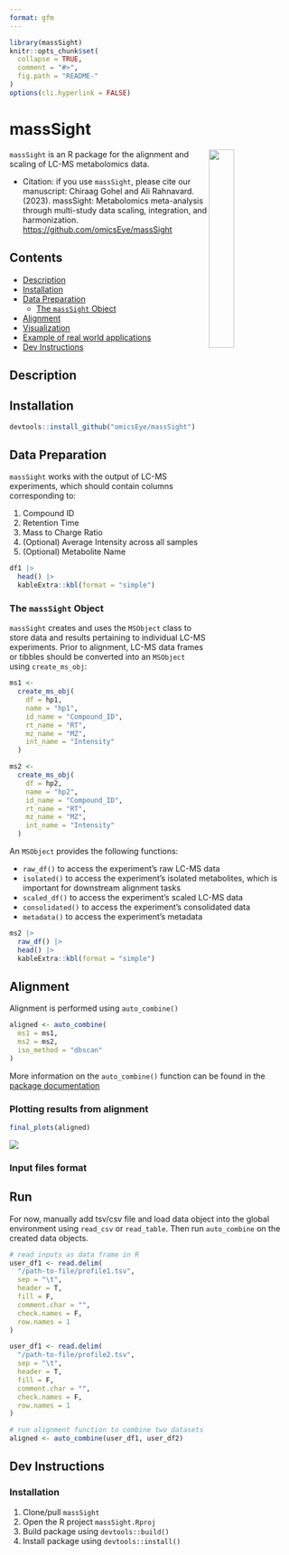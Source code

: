 ```yaml
---
format: gfm
---
```


<!-- README.md is generated from README.qmd. Please edit that file -->

```r
library(massSight)
knitr::opts_chunk$set(
  collapse = TRUE,
  comment = "#>",
  fig.path = "README-"
)
options(cli.hyperlink = FALSE)
```

# massSight

<img src="man/figures/massSight.png" align="right" width="30%"/></a>

`massSight` is an R package for the alignment and scaling of LC-MS metabolomics data.

-   Citation: if you use `massSight`, please cite our manuscript: Chiraag Gohel and Ali Rahnavard. (2023). massSight: Metabolomics meta-analysis through multi-study data scaling, integration, and harmonization. <https://github.com/omicsEye/massSight>

## Contents

-   [Description](#description)
-   [Installation](#installation)
-   [Data Preparation](#data-preparation)
    - [The `massSight` Object](#ms-obj)
-   [Alignment](#align)
-   [Visualization](#visualization)
-   [Example of real world applications](#example-of-real-world-applications)
-   [Dev Instructions](#dev-instructions)

## Description {#description}

## Installation {#installation}

```r
devtools::install_github("omicsEye/massSight")
```

## Data Preparation {#data-preparation}

`massSight` works with the output of LC-MS experiments, which should contain columns corresponding to:

1.  Compound ID
2.  Retention Time
3.  Mass to Charge Ratio
4.  (Optional) Average Intensity across all samples
5.  (Optional) Metabolite Name

```r
df1 |>
  head() |>
  kableExtra::kbl(format = "simple")
```

### The `massSight` Object {#ms-obj}

`massSight` creates and uses the `MSObject` class to store data and results pertaining to individual LC-MS experiments. Prior to alignment, LC-MS data frames or tibbles should be converted into an `MSObject` using `create_ms_obj`:

```r
ms1 <-
  create_ms_obj(
    df = hp1,
    name = "hp1",
    id_name = "Compound_ID",
    rt_name = "RT",
    mz_name = "MZ",
    int_name = "Intensity"
  )

ms2 <-
  create_ms_obj(
    df = hp2,
    name = "hp2",
    id_name = "Compound_ID",
    rt_name = "RT",
    mz_name = "MZ",
    int_name = "Intensity"
  )
```

An `MSObject` provides the following functions:

* `raw_df()` to access the experiment's raw LC-MS data 
* `isolated()` to access the experiment's isolated metabolites, which is important for downstream alignment tasks
* `scaled_df()` to access the experiment's scaled LC-MS data
* `consolidated()` to access the experiment's consolidated data
* `metadata()` to access the experiment's metadata

```r
ms2 |>
  raw_df() |>
  head() |>
  kableExtra::kbl(format = "simple")
```

## Alignment {#align}

Alignment is performed using `auto_combine()`

```r
aligned <- auto_combine(
  ms1 = ms1,
  ms2 = ms2,
  iso_method = "dbscan"
)
```

More information on the `auto_combine()` function can be found in the [package documentation](https://omicseye.github.io/massSight/reference/auto_combine.html)

### Plotting results from alignment

```r
final_plots(aligned)
```

![](man/figures/final_plot_out.png)

### Input files format {#input-files-format}

## Run {#run}

For now, manually add tsv/csv file and load data object into the global environment using `read_csv` or `read_table`. Then run `auto_combine` on the created data objects.

```r
# read inputs as data frame in R
user_df1 <- read.delim(
  "/path-to-file/profile1.tsv",
  sep = "\t",
  header = T,
  fill = F,
  comment.char = "",
  check.names = F,
  row.names = 1
)

user_df1 <- read.delim(
  "/path-to-file/profile2.tsv",
  sep = "\t",
  header = T,
  fill = F,
  comment.char = "",
  check.names = F,
  row.names = 1
)

# run alignment function to combine two datasets
aligned <- auto_combine(user_df1, user_df2)
```

## Dev Instructions {#dev-instrutions}

### Installation

1.  Clone/pull `massSight`
2.  Open the R project `massSight.Rproj`
3.  Build package using `devtools::build()`
4.  Install package using `devtools::install()`
